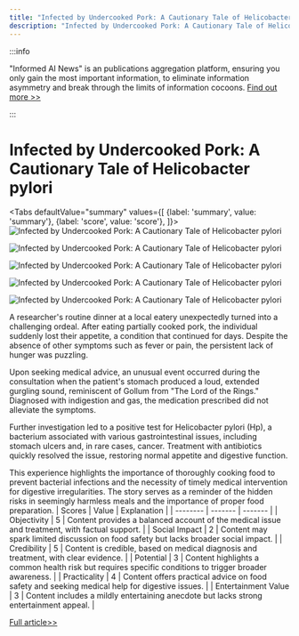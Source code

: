 ```yaml
---
title: "Infected by Undercooked Pork: A Cautionary Tale of Helicobacter pylori"
description: "Infected by Undercooked Pork: A Cautionary Tale of Helicobacter pylori"
---
```



:::info

"Informed AI News" is an publications aggregation platform, ensuring you only gain the most important information, to eliminate information asymmetry and break through the limits of information cocoons.  [Find out more >>](/)

:::

# Infected by Undercooked Pork: A Cautionary Tale of Helicobacter pylori


<Tabs
	defaultValue="summary"
	values={[
	{label: 'summary', value: 'summary'},
	{label: 'score', value: 'score'},
]}>
<TabItem value="summary">
<img
  src="https://image.informedainews.com/2024/06/Foo-BZg-1717551955-0.jpg"
  alt="Infected by Undercooked Pork: A Cautionary Tale of Helicobacter pylori"
/>

<img
  src="https://image.informedainews.com/2024/06/Foo-wbJ-1717551955-1.jpg"
  alt="Infected by Undercooked Pork: A Cautionary Tale of Helicobacter pylori"
/>

<img
  src="https://image.informedainews.com/2024/06/Foo-d7M-1717551955-2.jpg"
  alt="Infected by Undercooked Pork: A Cautionary Tale of Helicobacter pylori"
/>

<img
  src="https://image.informedainews.com/2024/06/Foo-Kb2-1717551955-3.jpg"
  alt="Infected by Undercooked Pork: A Cautionary Tale of Helicobacter pylori"
/>

<img
  src="https://image.informedainews.com/2024/06/Foo-ceb-1717551955-4.jpg"
  alt="Infected by Undercooked Pork: A Cautionary Tale of Helicobacter pylori"
/>



A researcher's routine dinner at a local eatery unexpectedly turned into a challenging ordeal. After eating partially cooked pork, the individual suddenly lost their appetite, a condition that continued for days. Despite the absence of other symptoms such as fever or pain, the persistent lack of hunger was puzzling.

Upon seeking medical advice, an unusual event occurred during the consultation when the patient's stomach produced a loud, extended gurgling sound, reminiscent of Gollum from "The Lord of the Rings." Diagnosed with indigestion and gas, the medication prescribed did not alleviate the symptoms.

Further investigation led to a positive test for Helicobacter pylori (Hp), a bacterium associated with various gastrointestinal issues, including stomach ulcers and, in rare cases, cancer. Treatment with antibiotics quickly resolved the issue, restoring normal appetite and digestive function.

This experience highlights the importance of thoroughly cooking food to prevent bacterial infections and the necessity of timely medical intervention for digestive irregularities. The story serves as a reminder of the hidden risks in seemingly harmless meals and the importance of proper food preparation.
</TabItem>
<TabItem value="score">
	| Scores     | Value   | Explanation |
	| -------- | ------- | ------- |
	| Objectivity  | 5    | Content provides a balanced account of the medical issue and treatment, with factual support.    |
	| Social Impact | 2     | Content may spark limited discussion on food safety but lacks broader social impact.    |
	| Credibility    | 5    | Content is credible, based on medical diagnosis and treatment, with clear evidence.    |
	| Potential    | 3    | Content highlights a common health risk but requires specific conditions to trigger broader awareness.    |
	| Practicality    | 4    | Content offers practical advice on food safety and seeking medical help for digestive issues.    |
	| Entertainment Value    | 3    | Content includes a mildly entertaining anecdote but lacks strong entertainment appeal.    |
</TabItem>
</Tabs>

[Full article>>](https://www.guokr.com/article/465581/)
